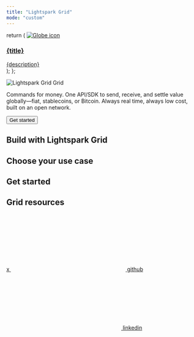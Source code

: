 ```yaml
---
title: "Lightspark Grid"
mode: "custom"
---
```


  return (
    <a className="group cursor-pointer pb-8 hero-card grow-0 basis-full sm:basis-1/2 lg:basis-[30%]" href={href}>
      <img src={icon} alt="Globe icon" className="w-10 h-10" />
      <div className="card-content">
        <h3 className="highlight">{title}</h3>
        <span>{description}</span>
      </div>
    </a>
  );
};

<div className="flex flex-col items-center self-stretch w-full hero">
  <div className="flex flex-col items-center gap-[48px]">
    <div className="flex items-center title">
      <img
        className="h-12 w-auto"
        src="/images/grid.svg"
        alt="Lightspark Grid"
      />
      <span className="pl-[19px] text-[64px] leading-none inline-flex items-center h-12 py-0 tracking-tight">
        Grid
      </span>
    </div>
    <div className="flex justify-center subtext">
      <p>
        <span className="highlight">Commands for money.</span> One API/SDK to
        send, receive, and settle value globally—fiat, stablecoins, or Bitcoin.
        Always real time, always low cost, built on an open network.
      </p>
    </div>
    <div className="flex justify-center">
      <button className="call-to-action">Get started</button>
    </div>
  </div>
</div>
<div className="flex usecase w-full justify-center items-center">
  <div className="section mx-auto">
    <div>
    <h2 className="highlight">Build with Lightspark Grid</h2>
    <h2>Choose your use case</h2>
    </div>
    <div className="flex flex-col">
      <div className="flex items-stretch w-full gap-6 flex-wrap">
        <HeroCard
          title="Payouts"
          description="Send value instantly across currencies and borders."
          href="/payouts"
          icon="/images/IconGlobus.svg"
        />
        <HeroCard
          title="Ramps"
          description="Convert between crypto and fiat currencies."
          href="/ramps"
          icon="/images/IconGlobus.svg"
        />
        <HeroCard
          title="Rewards & cashback"
          description="Deliver micro-payouts at scale instantly and in local currency."
          href="/rewards"
          icon="/images/IconGlobus.svg"
        />
        <HeroCard
          title="Global P2P"
          description="Accept funds via bank transfers, wallets, or UMAs, and settle them in the currency of your choice."
          href="/remittances"
          icon="/images/IconGlobus.svg"
        />
      </div>
    </div>
  </div>
</div>
<div className="flex usecase w-full justify-center items-center">
  <div className="section mx-auto">
  <div>
    <h2 className="highlight">Get started</h2>
    <h2>Grid resources</h2>
    </div>
    <div className="flex flex-col gap-8">
      <div className="flex items-stretch w-full gap-6 flex-wrap">
        <HeroCard
          title="Github Repository"
          description="Simplify implementation with our SDKs."
          href="https://github.com/lightsparkdev/umaaas-api"
          icon="/images/github.svg"
        />
        <HeroCard
          title="Tools"
          description="Tools and resources to help you understand and test payment flows."
          href="/developer-resources/tools"
          icon="/images/IconGlobus.svg"
        />
        <HeroCard
          title="Postman collection"
          description="Quickly get started with Grid using our Postman collection."
          href="/developer-resources/postman-collection"
          icon="/images/IconGlobus.svg"
        />
      </div>
    </div>
  </div>
</div>

<div className="flex w-full justify-center items-center mb-6">
  <div className="footer mx-auto">
    <a href="https://x.com/lightspark" target="_blank" className="h-fit">
      <span className="sr-only">x</span>
      <svg
        className="w-5 h-5 bg-gray-400 dark:bg-gray-500 hover:bg-gray-500 dark:hover:bg-gray-400"
        style={{
          maskImage: 'url("/images/x-twitter.svg")',
          maskRepeat: "no-repeat",
          maskPosition: "center center",
        }}
      ></svg>
    </a>
    <a
      href="https://github.com/lightsparkdev"
      target="_blank"
      className="h-fit"
    >
      <span className="sr-only">github</span>
      <svg
        className="w-5 h-5 bg-gray-400 dark:bg-gray-500 hover:bg-gray-500 dark:hover:bg-gray-400"
        style={{
          maskImage: 'url("/images/github.svg")',
          maskRepeat: "no-repeat",
          maskPosition: "center center",
        }}
      ></svg>
    </a>
    <a
      href="https://linkedin.com/company/lightspark-group"
      target="_blank"
      className="h-fit"
    >
      <span className="sr-only">linkedin</span>
      <svg
        className="w-5 h-5 bg-gray-400 dark:bg-gray-500 hover:bg-gray-500 dark:hover:bg-gray-400"
        style={{
          maskImage: 'url("/images/linkedin.svg")',
          maskRepeat: "no-repeat",
          maskPosition: "center center",
        }}
      ></svg>
    </a>
  </div>
</div>
